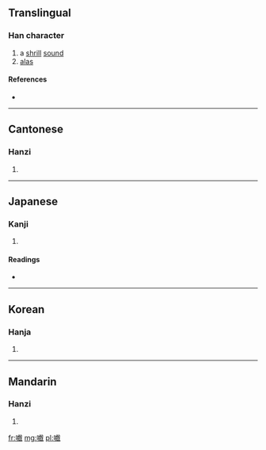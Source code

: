 ==Translingual==

===Han character===
{{Han char|rn=30|rad=口|as=17|sn=20|four=|canj=口卜廿戈 (RYTI)}}

# a [[shrill]] [[sound]]
# [[alas]]

====References====
* {{Han ref|kx=0213.480|dkj=04579|dj=0436.250|hdz=10703.260|uh=56B1|ud=22193}}

----

==Cantonese==

===Hanzi===
{{yue-hanzi|jyut=hei3}}

# {{defn|lang=yue|sort=口17}}

----

==Japanese==

===Kanji===
{{ja-kanji|grade=uc|rs=口17}}

# {{defn|lang=ja|sort=口17}}

====Readings====
* {{ja-readings|on=[[き]] (ki)|kun=[[こえ]] (koe), [[ああ]] (aa)}}

----

==Korean==

===Hanja===
{{ko-hanja|hangeul=희|rv=hui|mr=hŭi}}

# {{defn|lang=ko|sort=口17}}

----

==Mandarin==

===Hanzi===
{{cmn-hanzi|pin=[[xì]] ([[xi4]])|wg=hsi<sup>4</sup>}}

# {{defn|lang=cmn|sort=口17}}

[[fr:嚱]]
[[mg:嚱]]
[[pl:嚱]]